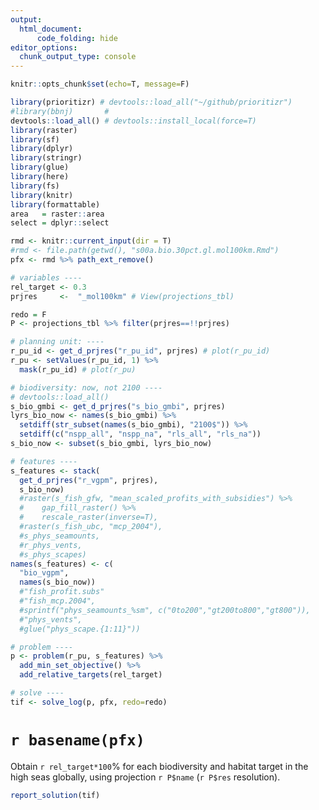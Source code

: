 ```yaml
---
output: 
  html_document:
      code_folding: hide
editor_options: 
  chunk_output_type: console
---
```


```r
knitr::opts_chunk$set(echo=T, message=F)
```

```r
library(prioritizr) # devtools::load_all("~/github/prioritizr")
#library(bbnj)       # 
devtools::load_all() # devtools::install_local(force=T)
library(raster)
library(sf)
library(dplyr)
library(stringr)
library(glue)
library(here)
library(fs)
library(knitr)
library(formattable)
area   = raster::area
select = dplyr::select

rmd <- knitr::current_input(dir = T)
#rmd <- file.path(getwd(), "s00a.bio.30pct.gl.mol100km.Rmd")
pfx <- rmd %>% path_ext_remove()

# variables ----
rel_target <- 0.3
prjres     <-  "_mol100km" # View(projections_tbl)

redo = F
P <- projections_tbl %>% filter(prjres==!!prjres)

# planning unit: ----
r_pu_id <- get_d_prjres("r_pu_id", prjres) # plot(r_pu_id)
r_pu <- setValues(r_pu_id, 1) %>% 
  mask(r_pu_id) # plot(r_pu)

# biodiversity: now, not 2100 ----
# devtools::load_all()
s_bio_gmbi <- get_d_prjres("s_bio_gmbi", prjres)
lyrs_bio_now <- names(s_bio_gmbi) %>% 
  setdiff(str_subset(names(s_bio_gmbi), "2100$")) %>% 
  setdiff(c("nspp_all", "nspp_na", "rls_all", "rls_na"))
s_bio_now <- subset(s_bio_gmbi, lyrs_bio_now)

# features ----
s_features <- stack(
  get_d_prjres("r_vgpm", prjres),
  s_bio_now)
  #raster(s_fish_gfw, "mean_scaled_profits_with_subsidies") %>%
  #    gap_fill_raster() %>%
  #    rescale_raster(inverse=T),
  #raster(s_fish_ubc, "mcp_2004"),
  #s_phys_seamounts,
  #r_phys_vents,
  #s_phys_scapes)
names(s_features) <- c(
  "bio_vgpm",
  names(s_bio_now))
  #"fish_profit.subs"
  #"fish_mcp.2004",
  #sprintf("phys_seamounts_%sm", c("0to200","gt200to800","gt800")),
  #"phys_vents",
  #glue("phys_scape.{1:11}"))

# problem ----
p <- problem(r_pu, s_features) %>%
  add_min_set_objective() %>% 
  add_relative_targets(rel_target)

# solve ----
tif <- solve_log(p, pfx, redo=redo)
```

# `r basename(pfx)`

Obtain `r rel_target*100`% for each biodiversity and habitat target in the high seas globally, using projection `r P$name` (`r P$res` resolution).

```r
report_solution(tif)
```




